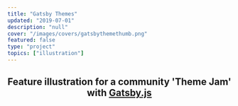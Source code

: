 ```yaml
---
title: "Gatsby Themes"
updated: "2019-07-01"
description: "null"
cover: "/images/covers/gatsbythemethumb.png"
featured: false
type: "project"
topics: ["illustration"]
---
```


<FullWidthImage src="https://res.cloudinary.com/dg3gyk0gu/image/upload/c_scale,w_1800/v1589143413/maggieappleton.com/gatsby-themes/banne.png" />

<Center>

## Feature illustration for a community 'Theme Jam' with <a noTip href="https://www.gatsbyjs.org/">Gatsby.js</a>

<br />
<br />

<BasicImage
    width="100px"
    src="https://res.cloudinary.com/dg3gyk0gu/image/upload/c_scale,w_80/v1589143408/maggieappleton.com/gatsby-themes/Gatsby_Monogram.png"
/>

</Center>

<br />
<br />

<FullWidthBackground bgcolour="linear-gradient(#9950C3, #6A37A7)" >

<BasicImage src="https://res.cloudinary.com/dg3gyk0gu/image/upload/c_scale,w_600/v1589143411/maggieappleton.com/gatsby-themes/final.png" />

</FullWidthBackground>

<br />
<br />

<BasicImage src="https://res.cloudinary.com/dg3gyk0gu/image/upload/c_scale,w_1000/v1589143416/maggieappleton.com/gatsby-themes/ThemeJamSite.png" />
